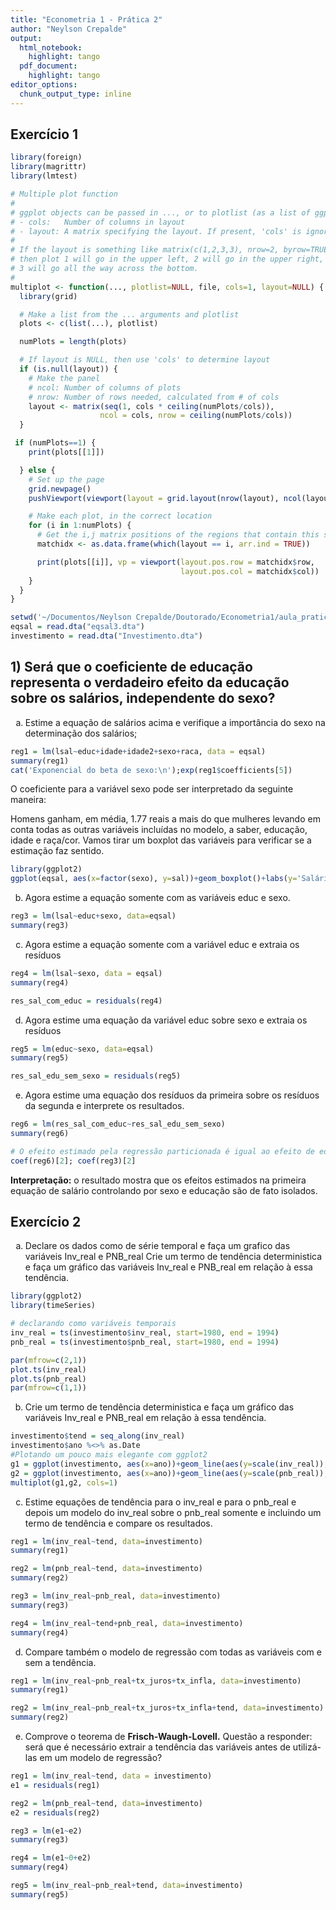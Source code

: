 ```yaml
---
title: "Econometria 1 - Prática 2"
author: "Neylson Crepalde"
output:
  html_notebook:
    highlight: tango
  pdf_document:
    highlight: tango
editor_options: 
  chunk_output_type: inline
---
```


## Exercício 1

```r
library(foreign)
library(magrittr)
library(lmtest)

# Multiple plot function
#
# ggplot objects can be passed in ..., or to plotlist (as a list of ggplot objects)
# - cols:   Number of columns in layout
# - layout: A matrix specifying the layout. If present, 'cols' is ignored.
#
# If the layout is something like matrix(c(1,2,3,3), nrow=2, byrow=TRUE),
# then plot 1 will go in the upper left, 2 will go in the upper right, and
# 3 will go all the way across the bottom.
#
multiplot <- function(..., plotlist=NULL, file, cols=1, layout=NULL) {
  library(grid)

  # Make a list from the ... arguments and plotlist
  plots <- c(list(...), plotlist)

  numPlots = length(plots)

  # If layout is NULL, then use 'cols' to determine layout
  if (is.null(layout)) {
    # Make the panel
    # ncol: Number of columns of plots
    # nrow: Number of rows needed, calculated from # of cols
    layout <- matrix(seq(1, cols * ceiling(numPlots/cols)),
                    ncol = cols, nrow = ceiling(numPlots/cols))
  }

 if (numPlots==1) {
    print(plots[[1]])

  } else {
    # Set up the page
    grid.newpage()
    pushViewport(viewport(layout = grid.layout(nrow(layout), ncol(layout))))

    # Make each plot, in the correct location
    for (i in 1:numPlots) {
      # Get the i,j matrix positions of the regions that contain this subplot
      matchidx <- as.data.frame(which(layout == i, arr.ind = TRUE))

      print(plots[[i]], vp = viewport(layout.pos.row = matchidx$row,
                                      layout.pos.col = matchidx$col))
    }
  }
}

setwd('~/Documentos/Neylson Crepalde/Doutorado/Econometria1/aula_pratica2')
eqsal = read.dta("eqsal3.dta")
investimento = read.dta("Investimento.dta")
```

## 1) Será que o coeficiente de educação representa o verdadeiro efeito da educação sobre os salários, independente do sexo?

a) Estime a equação de salários acima e verifique a importância do sexo na determinação dos salários;

```r
reg1 = lm(lsal~educ+idade+idade2+sexo+raca, data = eqsal)
summary(reg1)
cat('Exponencial do beta de sexo:\n');exp(reg1$coefficients[5])
``` 

O coeficiente para a variável sexo pode ser interpretado da seguinte maneira:

Homens ganham, em média, 1.77 reais a mais do que mulheres levando em conta todas as outras variáveis incluídas no modelo, a saber, educação, idade e raça/cor. Vamos tirar um boxplot das variáveis para verificar se a estimação faz sentido.

```r
library(ggplot2)
ggplot(eqsal, aes(x=factor(sexo), y=sal))+geom_boxplot()+labs(y='Salário',x='Sexo')
```

b) Agora estime a equação somente com as variáveis educ e sexo.

```r
reg3 = lm(lsal~educ+sexo, data=eqsal)
summary(reg3)
```

c) Agora estime a equação somente com a variável educ e extraia os resíduos

```r
reg4 = lm(lsal~sexo, data = eqsal)
summary(reg4)

res_sal_com_educ = residuals(reg4)
```

d) Agora estime uma equação da variável educ sobre sexo e extraia os resíduos

```r
reg5 = lm(educ~sexo, data=eqsal)
summary(reg5)

res_sal_edu_sem_sexo = residuals(reg5)
```

e) Agora estime uma equação dos resíduos da primeira sobre os resíduos da segunda e interprete os resultados.

```r
reg6 = lm(res_sal_com_educ~res_sal_edu_sem_sexo)
summary(reg6)

# O efeito estimado pela regressão particionada é igual ao efeito de educ no modelo original?
coef(reg6)[2]; coef(reg3)[2]
```

**Interpretação:** o resultado mostra que os efeitos estimados na primeira equação de salário controlando por sexo e educação são de fato isolados.

## Exercício 2

a) Declare os dados como de série temporal e faça um grafico das variáveis Inv_real e PNB_real Crie um termo de tendência deterministica e faça um gráfico das variáveis Inv_real e PNB_real em relação à essa tendência.

```r
library(ggplot2)
library(timeSeries)

# declarando como variáveis temporais
inv_real = ts(investimento$inv_real, start=1980, end = 1994)
pnb_real = ts(investimento$pnb_real, start=1980, end = 1994)

par(mfrow=c(2,1))
plot.ts(inv_real)
plot.ts(pnb_real)
par(mfrow=c(1,1))
```


b) Crie um termo de tendência deterministica e faça um gráfico das variáveis Inv_real e PNB_real em relação à essa tendência.

 
```r
investimento$tend = seq_along(inv_real)
investimento$ano %<>% as.Date
#Plotando um pouco mais elegante com ggplot2
g1 = ggplot(investimento, aes(x=ano))+geom_line(aes(y=scale(inv_real)), color = "blue", lwd=1)+geom_line(aes(y=scale(tend), color="red"))+theme(legend.position = 'none')
g2 = ggplot(investimento, aes(x=ano))+geom_line(aes(y=scale(pnb_real)), color = "darkgreen", lwd=1)+geom_line(aes(y=scale(tend), color="red"))+theme(legend.position = 'none')
multiplot(g1,g2, cols=1)
```

c) Estime equações de tendência para o inv_real e para o pnb_real e depois um modelo do inv_real sobre o pnb_real somente e incluindo um termo de tendência e compare os resultados.

```r
reg1 = lm(inv_real~tend, data=investimento)
summary(reg1)

reg2 = lm(pnb_real~tend, data=investimento)
summary(reg2)

reg3 = lm(inv_real~pnb_real, data=investimento)
summary(reg3)

reg4 = lm(inv_real~tend+pnb_real, data=investimento)
summary(reg4)
```


d) Compare também o modelo de regressão com todas as variáveis com e sem a tendência.

```r
reg1 = lm(inv_real~pnb_real+tx_juros+tx_infla, data=investimento)
summary(reg1)

reg2 = lm(inv_real~pnb_real+tx_juros+tx_infla+tend, data=investimento)
summary(reg2)
```

e) Comprove o teorema de **Frisch-Waugh-Lovell.** Questão a responder: será que é necessário extrair a tendência das variáveis antes de utilizá-las em um modelo de regressão?

```r
reg1 = lm(inv_real~tend, data = investimento)
e1 = residuals(reg1)

reg2 = lm(pnb_real~tend, data=investimento)
e2 = residuals(reg2)

reg3 = lm(e1~e2)
summary(reg3)

reg4 = lm(e1~0+e2)
summary(reg4)

reg5 = lm(inv_real~pnb_real+tend, data=investimento)
summary(reg5)


```












